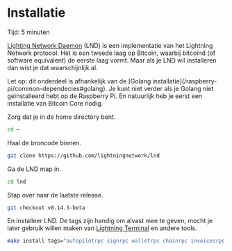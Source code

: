 
# Installatie

<Callout emoji="&#x2139;">
	Tijd: 5 minuten
</Callout>

[Lighting Network Daemon](https://github.com/lightningnetwork/lnd#lightning-network-daemon) \(LND\) is een implementatie van het Lightning Network protocol. Het is een tweede laag op Bitcoin, waarbij bitcoind \(of software equivalent\) de eerste laag vormt. Maar als je LND wil installeren dan wist je dat waarschijnlijk al.

<Callout emoji="&#x2139;">
	Let op: dit onderdeel is afhankelijk van de [Golang installatie](/raspberry-pi/common-dependecies#golang). Je kunt niet verder als je Golang niet geïnstalleerd hebt op de Raspberry Pi. En natuurlijk heb je eerst een installatie van Bitcoin Core nodig.
</Callout>

Zorg dat je in de home directory bent.

```bash
cd ~
```

Haal de broncode binnen.

```bash
git clone https://github.com/lightningnetwork/lnd
```

Ga de LND map in.

```bash
cd lnd
```

Stap over naar de laatste release.

```bash
git checkout v0.14.3-beta
```

En installeer LND. De tags zijn handig om alvast mee te geven, mocht je later gebruik willen maken van [Lightning Terminal](/lightning-extensions/lightning-terminal) en andere tools.

```bash
make install tags="autopilotrpc signrpc walletrpc chainrpc invoicesrpc routerrpc watchtowerrpc monitoring"
```
